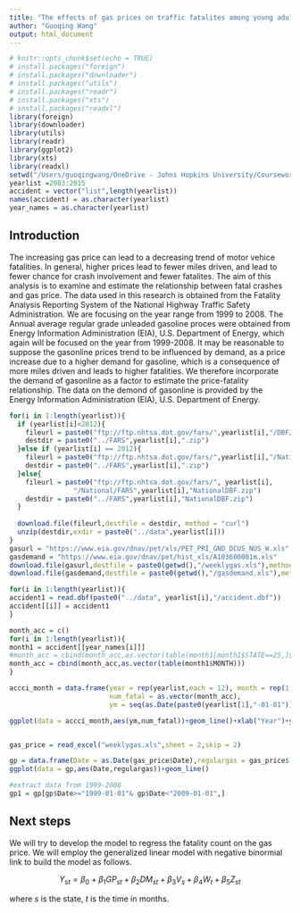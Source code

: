 ```yaml
---
title: "The effects of gas prices on traffic fatalites among young adults in the US"
author: "Guoqing Wang"
output: html_document
---
```


```r
# knitr::opts_chunk$set(echo = TRUE)
# install.packages("foreign")
# install.packages("downloader")
# install.packages("utils")
# install.packages("readr")
# install.packages("xts")
# install.packages("readxl")
library(foreign)
library(downloader)
library(utils)
library(readr)
library(ggplot2)
library(xts)
library(readxl)
setwd("/Users/guoqingwang/OneDrive - Johns Hopkins University/Coursework/dataananlysis/project/711project")
yearlist =2003:2015
accident = vector("list",length(yearlist))
names(accident) = as.character(yearlist)
year_names = as.character(yearlist)
```

## Introduction
The increasing gas price can lead to a decreasing trend of motor vehice fatalities. In general, higher prices lead to fewer miles driven, and lead to fewer chance for crash involvement and fewer fatalites. The aim of this analysis is to examine and estimate the relationship between fatal crashes and gas price. The data used in this research is obtained from the Fatality Analysis Reporting System of the National Highway Traffic Safety Administration. We are focusing on the year range from 1999 to 2008. The Annual average regular grade unleaded gasoline proces were obtained from Energy Information Administration (EIA), U.S. Department of Energy, which again will be focused on the year from 1999-2008. It may be reasonable to suppose the gasonline prices trend to be influenced by demand, as a price increase due to a higher demand for gasoline, which is a consequence of more miles driven and leads to higher fatalities. We therefore incorporate the demand of gasonline as a factor to estimate the price-fatality relationship. The data on the demond of gasonline is provided by the Energy Information Administration (EIA), U.S. Department of Energy. 

```r
for(i in 1:length(yearlist)){
  if (yearlist[i]<2012){
    fileurl = paste0("ftp://ftp.nhtsa.dot.gov/fars/",yearlist[i],"/DBF/FARS",yearlist[i],".zip")
    destdir = paste0("../FARS",yearlist[i],".zip")
  }else if (yearlist[i] == 2012){
    fileurl = paste0("ftp://ftp.nhtsa.dot.gov/fars/",yearlist[i],"/National/DBF/FARS",yearlist[i],".zip")
    destdir = paste0("../FARS",yearlist[i],".zip")
  }else{
    fileurl = paste0("ftp://ftp.nhtsa.dot.gov/fars/", yearlist[i],
                "/National/FARS",yearlist[i],"NationalDBF.zip")
    destdir = paste0("../FARS",yearlist[i],"NationalDBF.zip")
  }
  
  download.file(fileurl,destfile = destdir, method = "curl")
  unzip(destdir,exdir = paste0("../data",yearlist[i]))
}
gasurl = "https://www.eia.gov/dnav/pet/xls/PET_PRI_GND_DCUS_NUS_W.xls"
gasdemand = "https://www.eia.gov/dnav/pet/hist_xls/A103600001m.xls"
download.file(gasurl,destfile = paste0(getwd(),"/weeklygas.xls"),method = "curl")
download.file(gasdemand,destfile = paste0(getwd(),"/gasdemand.xls"),method = "curl")
```


```r
for(i in 1:length(yearlist)){
accident1 = read.dbf(paste0("../data", yearlist[i],"/accident.dbf"))
accident[[i]] = accident1
}

month_acc = c()
for(i in 1:length(yearlist)){
month1 = accident[[year_names[i]]]
#month_acc = cbind(month_acc,as.vector(table(month1[month1$STATE==25,]$MONTH)))
month_acc = cbind(month_acc,as.vector(table(month1$MONTH)))
}

accci_month = data.frame(year = rep(yearlist,each = 12), month = rep(1:(12*length(yearlist))),
                         num_fatal = as.vector(month_acc),
                         ym = seq(as.Date(paste0(yearlist[1],"-01-01")),by = "month",along = rep(yearlist,each = 12)))

ggplot(data = accci_month,aes(ym,num_fatal))+geom_line()+xlab("Year")+ylab("Number of Fatality")


gas_price = read_excel("weeklygas.xls",sheet = 2,skip = 2)

gp = data.frame(Date = as.Date(gas_price$Date),regulargas = gas_price$`Weekly U.S. Regular All Formulations Retail Gasoline Prices  (Dollars per Gallon)`)
ggplot(data = gp,aes(Date,regulargas))+geom_line()

#extract data from 1999-2008
gp1 = gp[gp$Date>="1999-01-01"& gp$Date<"2009-01-01",]
```

## Next steps

We will try to develop the model to regress the fatality count on the gas price. We will employ the generalized linear model with negative binormial link to build the model as follows. 

$$
Y_{st} = \beta_0 + \beta_1 GP_{st}+\beta_2 DM_{st} + \beta_3 V_s +\beta_4 W_t + \beta_5 Z_{st}
$$

where $s$ is the state, $t$ is the time in months.

